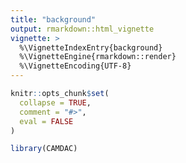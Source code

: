 ```yaml
---
title: "background"
output: rmarkdown::html_vignette
vignette: >
  %\VignetteIndexEntry{background}
  %\VignetteEngine{rmarkdown::render}
  %\VignetteEncoding{UTF-8}
---
```


```r
knitr::opts_chunk$set(
  collapse = TRUE,
  comment = "#>",
  eval = FALSE
)
```

```r
library(CAMDAC)
```
